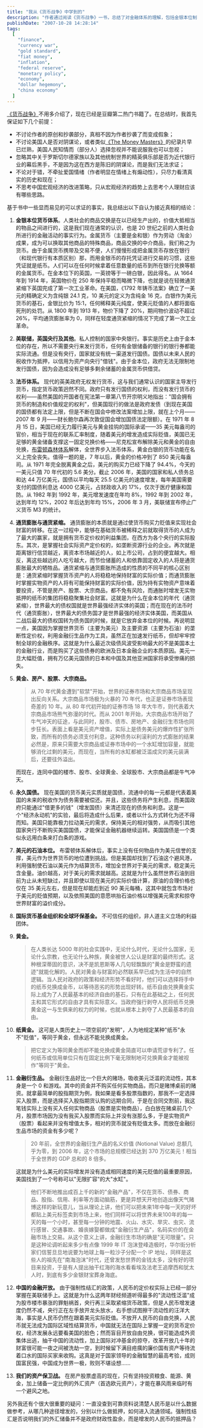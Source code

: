 ```yaml
---
title: "我从《货币战争》中学到的"
description: "作者通过阅读《货币战争》一书，总结了对金融体系的理解，包括金银本位制的历史、美联储性质、法币体系的运作、通胀与通缩的影响、石油与美元的关系等经济议题，并探讨了美元作为世界货币的本质及中国的金融政策挑战。"
publishDate: "2007-10-28 14:28:14"
tags:
  [
    "finance",
    "currency war",
    "gold standard",
    "fiat money",
    "inflation",
    "federal reserve",
    "monetary policy",
    "economy",
    "dollar hegemony",
    "china economy"
  ]
---
```


[《货币战争》](http://www.douban.com/subject/2081876/)不用多介绍了，现在已经是豆瓣第二热门书籍了。在总结时，我首先保证如下几个前提：

- 不讨论作者的原创和抄袭部分，真相不因为作者抄袭了而变成假象；
- 不讨论美国人是否对阴谋论，或者类似[《The Money Masters》](http://www.douban.com/review/1201809/)的纪录片早已烂熟，美国人民知情而（部分人）选择忽视并不能说服我也可以忽视；
- 忽略其中关于罗斯切尔德家族以及其他统制世界的精英俱乐部是否为近代银行业的幕后黑手，不是因为这在西方是陈旧的阴谋论，而是我们无法求证；
- 不论对于错，不牵扯爱国情绪（作者明显在情绪上有煽动性），只尽力看清真实的历史和现在；
- 不思考中国宏观经济的改进策略，只从宏观经济的趋势上去思考个人理财应该有哪些思路。

基于书中一些显而易见的可以求证的事实，我总结出以下自认为接近真相的结论：

1. **金银本位货币体系**。人类社会的商品交换是在以已经生产出的，价值大抵相当的物品之间进行的，这是我们现在通常的认识，也是 20 世纪之前的人类社会所进行的金融活动的事实行为。金属货币（主要是金和银）作为劳动（淘金）成果，成为可以换取其他商品的特殊商品，商品交换的中介商品，我们称之为货币。由于金属货币携带及交易不便，人们慢慢形成把金属货币存放在银行（和现代银行有本质区别）那，而用金银币的存托凭证进行交易的习惯，这些凭证就是纸币。人们可以在任何时候拿着任意数量的纸币到所在银行兑换等额的金属货币。在金本位下的英国，一英镑等于一磅白银，因此得名。从 1664 年到 1914 年，英国物价在 250 年保持平稳而略微下降，也就是说在轻微通货紧缩下英国完成了第一次工业革命。在美国，《1792 年铸币法案》确立了一美元的精确定义为含纯银 24.1 克，10 美元的定义为含纯金 16 克，白银作为美元货币的基石，金银比价为 15:1，任何稀释美元纯度，使美元贬值的人都将面临死刑的处罚。从 1800 年到 1913 年，物价下降了 20%，期间物价波动不超过 26%，平均通货膨胀率为 0，同样在轻度通货紧缩的情况下完成了第一次工业革命。

2. **美联储，英国央行及其他**。私人控制的国家中央银行。事实是历史上由于金本位的存在，所以不需要央行来发行货币，任何有金银储备的银行的银行券都能实际流通。但是没有央行，国家就没有统一渠道发行国债。国债以未来人民的税收作为抵押，以信用为资产向央行"借钱"。由于金本位，政府无法无限制地发行国债，因为会造成没有足够多剩余储蓄的金属货币供借贷。

3. **法币体系。** 现代的英美政府无权发行货币，这与我们通常认识的国家主导发行货币，指定货币政策迥然不同。政府只有发行国债的权利，而没有发行货币的权利——虽然美国的开国者在宪法第一章第八节开宗明义地指出："国会拥有货币的制造和价值规定的权利"，但美国现行的做法是政府发债（到现在美国的国债都有法定上限，但是不断在国会中修改法案增加上限，就在上个月——2007 年 9 月——财长鲍尔森再次敦促国会增加国债法定限额）。在 1971 年 8 月 15 日，美国已经无力履行美元与黄金挂钩的国际承诺——35 美元每盎司的官价，相当于现在的联系汇率制度，随着美元的增发造成实际贬值，美国已无足够的黄金储备支撑这一固定兑换价格——尼克松宣布解除美元和黄金的自由兑换，[布雷顿森林体系](http://zhidao.baidu.com/question/14134837.html)解体，全世界步入法币体系，黄金白银的货币功能在名义上完全丧失。值得一题的是，7 年以后，黄金的价格冲到了 850 美元每盎司。从 1971 年完全脱离黄金之后，美元的购买力已经下降了 94.4%，今天的一美元只值 70 年代初的 5.6 美分。截止 2006 年，美国的国家和私人债务总和达 44 万亿美元，国债以平均每天 25.5 亿美元的速度增发，每年美国需要支付的国债利息达 4000 亿美元，占财政收入的 17%，仅次于医疗健康和国防。从 1982 年到 1992 年，美元增发速度在年均 8%，1992 年到 2002 年，达到年均 12%，2002 年后达到年均 15%，2006 年 3 月，美联储宣布停止广义货币 M3 的统计。

4. **通货膨胀与通货紧缩。** 通货膨胀的本质就是通过使货币购买力贬值来实现社会财富的转移。在这一过程中，能够在基础货币被稀释之前就取得货币的人成为了最大的赢家，就是拥有货币定价权的利益集团，在西方为各个央行的实际股东。其次，是掌握社会实际资产定价权的，如垄断资源行业的企业。再次就是距离银行信贷越近，离资本市场越近的人，如上市公司，占到的便宜越大。相反，离这些越远的人吃亏越大，而节俭储蓄的人和依靠固定收入的人将是通货膨胀最大的牺牲品。通货紧缩与通货膨胀所造成的性质的不同平的核心区别是：通货紧缩时掌握货币资产的人将稳稳地保持财富的实际价值；而通货膨胀时掌握实物资产的人将有可能保持财富的实际价值，因为持有实物资产意味着要投资，不管是房产、股票、大宗商品，都不免有风险，而通胀时增发无实物抵押的纸币的集团将稳稳聚集社会财富。这就是为什么在金本位的年代（通货紧缩），世界最大的债权国就是世界最强经济实体的英国；而在现在的法币时代（通货膨胀），世界最大的债务国才是世界最强的经济实体美国，而美国从二战后最大的债权国转为债务国的时候，就是它放弃金本位的时候。再说明显一点，美国因为掌握世界货币（主要为美元）及主要资源（主要为石油）的垄断性定价权，利用金融衍生品作为工具，虽然正在加速发行纸币，但却牢牢控制全球的金融秩序。这就是为什么最近次级债风波受影响最大的不是美国本土的金融行业，而是购买了这些债券的欧洲及日本金融企业的本质原因。美元一旦大幅贬值，拥有万亿美元国债的日本和中国及其他亚洲国家将承受惨痛的损失。

5. **黄金、房产、股票、大宗商品。**

   > 从 70 年代黄金遭到"软禁"开始，世界的证券市场和大宗商品市场呈现出反向关系。大宗商品市场极为火暴的 70 年代，也正是证券市场表现奇差的 10 年。从 80 年代初开始的证券市场 18 年大牛市，则代表着大宗商品市场熊气弥漫的时代。而从 2001 年开始，大宗商品市场开始了牛气冲天的征途，与此同时，股市、债市、房地产、金融衍生市场也同步狂长。表面上看是美元资产增值，实际上是债务美元的爆炸性扩张所致，而所有的债务必须支付利息，这种债务以利滚利的方式膨胀的结果必然是，原来只需要大宗商品或证券市场中的一个水缸增加容量，就能够消化过剩的美元，而现在，当所有的水缸都被泛滥成灾的美元装满后，还要往外溢出。

   而现在，连同中国的楼市、股市、全球黄金、全球股市、大宗商品都是牛气冲天。

6. **永久国债。** 现在美国的货币美元实质就是国债，流通中的每一元都是代表着美国的未来的税收作为债务需要被偿还。并且，这些债务将产生利息，而美国政府只能通过"借更多的钱"（增发国债）来清还现在的债务和利息。这是一个"经济永动机"的实验，最后将造成什么后果，或者以什么方式转化为还不得而知。美国只能靠极力拉动美元的需求，保持美元的相对强势，从而吸引其他国家央行不断购买美国国债，才能保证金融机器继续运转。美国国债是一个类似永远用白条来打白条的游戏。

7. **美元的石油本位。** 布雷顿体系解体后，事实上没有任何物品作为美元信誉的支撑，美元作为世界货币的地位遭到挑战。但是美国却找到了石油这个避风港，利用强制使石油以美元作为结算货币，增加全世界对于美元的需求，稳定美元含金量。油价越高，对于美元的需求就越高。这就是为什么虽然世界石油到目前为止从未短缺过，并且即使以现在美元的实际价值计算，原油的合理价格也仅在 35 美元左右，但是现在却能彪到近 90 美元每桶，这其中就包含市场对于美元的贬值预期，以及依照美国的意愿哄抬石油价格以增强美元需求和掠夺世界财富的溢价成分。

8. **国际货币基金组织和全球环保基金。** 不可信任的组织，非人道主义立场的利益团体。

9. **黄金。**

   > 在人类长达 5000 年的社会实践中，无论什么时代，无论什么国家，无论什么宗教，也无论什么种族，黄金被世人公认是财富的最终形式。这种根深蒂固的意识，决不是凯恩斯等人几句轻飘飘的"黄金是野蛮的遗迹"就能化解的。人民对黄金与财富的必然联系早已成为生活中的自然逻辑。当人民对政府的政策和经济形势不看好时，他们可以选择将手中的纸币兑换成金币，以等待恶劣的形势出现好转。纸币自由兑换黄金实际上成为了人民最基本的经济自由的基石，只有在此基础之上，任何民主和其它形式的自由才具有实际意义。当政府强行剥夺人民将纸币兑换黄金这一与生俱来的权力的时候，也就从根本上剥夺了人民最基本的自由。

10. **纸黄金。** 这可是人类历史上一项空前的"发明"，人为地规定某种"纸币"永不"贬值"，等同于黄金，但永远不能兑换成黄金。

    > 把它定义为等同黄金而却不能兑换成黄金简直可以申请荒谬专利了。任何纸币或信用单位只有在固定比例下毫无限制地可兑换黄金才能被视作"等同于"黄金。

11. **金融衍生品。** 金融衍生品好比一个巨大的赌场，吸收美元泛滥的流动性，其本身是一个 0 和游戏。其中的资金并不购买任何实物商品，而只是赌博桌前的赌资。就拿最简单的股指期货为例，我如果是看多股票指数的，那我不一定选择买入股票，而是选择买入股指期货认购的远期合同，于是在合同交割前，我这笔钱实际上没有买入任何实物商品（股票是实物商品），白白放在赌桌前几个月，股票市场因为没有我买入股票而实际上并没有涨那么多，于是实物资产（股票）看起来并没有增值太多，相对的货币就没有贬值太多。而放在金融衍生品市场的资金有多少呢？

    > 20 年前，全世界的金融衍生产品的名义价值 (Notional Value) 总额几乎为零，到 2006 年，这个市场的总规模已经达到 370 万亿美元！相当于全世界的 GDP 总和的 8 倍多。

    这就是为什么美元的实际增发并没有造成相同速度的美元贬值的最重要原因，美国找到了一个号称可以"无限扩容"的大"水缸"。

    > 他们不断地推出成百上千的新的"金融产品"，不仅在货币、债券、商品、股指、信用、利率等方面动脑筋，更是异想天开地创造出像天气赌博这样的新玩意儿，当从理论上讲，他们可以把未来1年中每一天的好坏都贴上美元标签卖到市场上来，他们同样可以将世界未来100年的每一天的每一个小时，甚至每一分钟的地震、火山、水灾、旱灾、虫灾、流行感冒、交通事故、婚丧嫁娶都做成"金融衍生产品"，名码实价的在金融市场上交易。从这个意义上讲，金融衍生市场的确是"无可限量"。只是这种论调听起来多少有点像 1999 年 IT 泡沫登峰造极时，华尔街分析家们信誓旦旦地说要为地球上每一粒沙子分配一个 IP 地址，同样是这些人的祖先在"南海泡沫"时代，还曾发愁世界的金钱太多，没有好的项目来投资，于是有人提出抽干红海的海水看看埃及法老王追摩西和犹太人时，到底有多少金银财宝葬身海底。

12. **中国的金融开放。** 由于强制性结汇的政策，人民币的定价权实际上已经一部分掌握在美联储手上。这就是为什么这两年财经频道听得最多的"流动性泛滥"成为股市楼市暴涨的罪魁祸首，央行再三采取紧缩货币政策，但是人民币增发速度仍然不减，央行正在左手放开龙头放水，右手想试图擦干流动性的汪洋大海，事实是人民币仍然在跟着美元实际贬值。不放开人民币的自由兑换，人民币就无法成为国际区域性结算货币，中国就无法在国际上掌握一定的货币定价权，经济发展永远要看美国的脸色；然而盲目开放自由兑换，很可能造成外资集体出逃，抽干中国的流动性，加上国际对冲基金的掠夺，改革开放几十年的财富很可能一夜之间被洗劫一空，到时候留下满目疮痍的廉价国有资产等待流着口水的国际买家来收购。这真是对于国家领导的金融智慧的最高考验，成则国富民强，中国成为世界一极，败则不堪设想……

13. **我们的资产保卫战。** 在房产股票虚高的现在，只有坚持投资粮食、能源、黄金，加上储备一定比例的外汇资产（首选欧元资产），才能在暴风雨来临时有一个避风之地。

另外我还有个很大很重要的疑问：一直没查到可靠资料说清楚人民币是以什么数据做参考，从哪几种途径增发的，分别以什么做抵押，如何进入流通领域。强制性结汇是否说明我们的外汇储备并不是政府财政性盈余，而是增发的人民币的抵押品？
